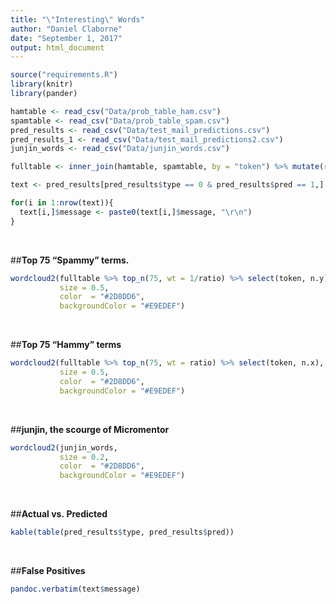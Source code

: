 ```yaml
---
title: "\"Interesting\" Words"
author: "Daniel Claborne"
date: "September 1, 2017"
output: html_document
---
```


```r
source("requirements.R")
library(knitr)
library(pander)

hamtable <- read_csv("Data/prob_table_ham.csv")
spamtable <- read_csv("Data/prob_table_spam.csv")
pred_results <- read_csv("Data/test_mail_predictions.csv")
pred_results_1 <- read_csv("Data/test_mail_predictions2.csv")
junjin_words <- read_csv("Data/junjin_words.csv")

fulltable <- inner_join(hamtable, spamtable, by = "token") %>% mutate(ratio = logprob.y/logprob.x)

text <- pred_results[pred_results$type == 0 & pred_results$pred == 1,]

for(i in 1:nrow(text)){
  text[i,]$message <- paste0(text[i,]$message, "\r\n")
}
```

<br>

##**Top 75 "Spammy" terms.**

```r
wordcloud2(fulltable %>% top_n(75, wt = 1/ratio) %>% select(token, n.y),
           size = 0.5,
           color  = "#2D8DD6",
           backgroundColor = "#E9EDEF")
```

<br>

##**Top 75 "Hammy" terms**


```r
wordcloud2(fulltable %>% top_n(75, wt = ratio) %>% select(token, n.x),
           size = 0.5,
           color  = "#2D8DD6",
           backgroundColor = "#E9EDEF")
```

<br>

##**junjin, the scourge of Micromentor**

```r
wordcloud2(junjin_words,
           size = 0.2,
           color  = "#2D8DD6",
           backgroundColor = "#E9EDEF")
```

<br>

##**Actual vs. Predicted**

```r
kable(table(pred_results$type, pred_results$pred))
```

<br>

##**False Positives**

```r

pandoc.verbatim(text$message)

```

